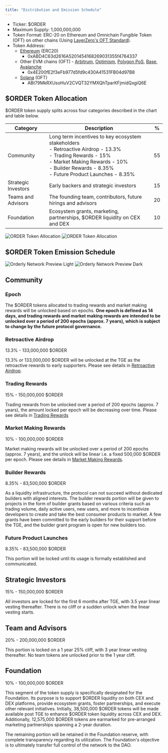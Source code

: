 ```yaml
---
title: "Distribution and Emission Schedule"
---
```


- Ticker: \$ORDER
- Maximum Supply: 1,000,000,000
- Token Format: ERC-20 on Ethereum and Omnichain Fungible Token (OFT) on other chains (Using [LayerZero's OFT Standard](https://docs.layerzero.network/v2/developers/evm/oft/quickstart)).
- Token Address:
  - [Ethereum](https://etherscan.io/address/0xABD4C63d2616A5201454168269031355f4764337) (ERC20)
    - 0xABD4C63d2616A5201454168269031355f4764337
  - Other EVM chains (OFT) \- [Arbitrum](https://arbiscan.io/address/0x4E200fE2f3eFb977d5fd9c430A41531FB04d97B8), [Optimism](https://optimistic.etherscan.io/address/0x4E200fE2f3eFb977d5fd9c430A41531FB04d97B8), [Polygon PoS](https://polygonscan.com/address/0x4E200fE2f3eFb977d5fd9c430A41531FB04d97B8), [Base](https://basescan.org/address/0x4E200fE2f3eFb977d5fd9c430A41531FB04d97B8), [Avalanche](https://snowtrace.io/address/0x4E200fE2f3eFb977d5fd9c430A41531FB04d97B8)
    - 0x4E200fE2f3eFb977d5fd9c430A41531FB04d97B8
  - [Solana](https://explorer.solana.com/address/ABt79MkRXUsoHuV2CVQT32YMXQhTparKFjmidQxgiQ6E) (OFT)
    - ABt79MkRXUsoHuV2CVQT32YMXQhTparKFjmidQxgiQ6E

## \$ORDER Token Allocation

\$ORDER token supply splits across four categories described in the chart and table below.

| Category            | Description                                                                                                                                                                                                                               | \%  |
| ------------------- | ----------------------------------------------------------------------------------------------------------------------------------------------------------------------------------------------------------------------------------------- | --- |
| Community           | Long term incentives to key ecosystem stakeholders<br/> - Retroactive Airdrop \- 13.3\% <br/> - Trading Rewards \- 15\% <br/> - Market Making Rewards \- 10\% <br/> - Builder Rewards \- 8.35\% <br/> - Future Product Launches \- 8.35\% | 55  |
| Strategic Investors | Early backers and strategic investors                                                                                                                                                                                                     | 15  |
| Teams and Advisors  | The founding team, contributors, future hirings and advisors                                                                                                                                                                              | 20  |
| Foundation          | Ecosystem grants, marketing, partnerships, \$ORDER liquidity on CEX and DEX                                                                                                                                                               | 10  |

<img
  className="block dark:hidden"
  src="/images/token-allocation-light.png"
  alt="ORDER Token Allocation"
/>
<img
  className="hidden dark:block"
  src="/images/token-allocation-dark.png"
  alt="ORDER Token Allocation"
/>

## \$ORDER Token Emission Schedule

<img
  className="block dark:hidden"
  src="/images/emission-light.png"
  alt="Orderly Network Preview Light"
/>
<img
  className="hidden dark:block"
  src="/images/emission-dark.png"
  alt="Orderly Network Preview Dark"
/>

## Community

### Epoch

The \$ORDER tokens allocated to trading rewards and market making rewards will be unlocked based on epochs. **One epoch is defined as 14 days, and trading rewards and market making rewards are intended to be unlocked over a period of 200 epochs (approx. 7 years), which is subject to change by the future protocol governance.**

### Retroactive Airdrop

13.3\% \- 133,000,000 \$ORDER

13.3\% or 133,000,000 \$ORDER will be unlocked at the TGE as the retroactive rewards to early supporters. Please see details in [Retroactive Airdrop](/introduction/tokenomics/retroactive-airdrop).

### Trading Rewards

15\% \- 150,000,000 $ORDER

Trading rewards from be unlocked over a period of 200 epochs (approx. 7 years), the amount locked per epoch will be decreasing over time. Please see details in [Trading Rewards](/introduction/tokenomics/trading-rewards/trading-rewards-mechanism)

### Market Making Rewards

10\% \- 100,000,000 \$ORDER

Market making rewards will be unlocked over a period of 200 epochs (approx. 7 years), and the unlock will be linear i.e. a fixed 500,000 \$ORDER per epoch. Please see details in [Market Making Rewards](/introduction/tokenomics/market-making-rewards/market-making-rewards-mechanism).

### Builder Rewards

8.35\% \- 83,500,000 \$ORDER

As a liquidity infrastructure, the protocol can not succeed without dedicated builders with aligned interests. The builder rewards portion will be given to projects in the form of builder grants based on various criteria such as trading volume, daily active users, new users, and more to incentivize developers to create and take the best consumer products to market. A few grants have been committed to the early builders for their support before the TGE, and the builder grant program is open for new builders too.

### Future Product Launches

8.35\% \- 83,500,000 \$ORDER

This portion will be locked until its usage is formally established and communicated.

## Strategic Investors

15\% \- 150,000,000 \$ORDER

All investors are locked for the first 6 months after TGE, with 3.5 year linear vesting thereafter. There is no cliff or a sudden unlock when the linear vesting starts.

## Team and Advisors

20\% \- 200,000,000 \$ORDER

This portion is locked on a 1 year 25% cliff, with 3 year linear vesting thereafter. No team tokens are unlocked prior to the 1 year cliff.

## Foundation

10\% \- 100,000,000 \$ORDER

This segment of the token supply is specifically designated for the Foundation. Its purpose is to support \$ORDER liquidity on both CEX and DEX platforms, provide ecosystem grants, foster partnerships, and execute other relevant initiatives. Initially, 38,500,000 \$ORDER tokens will be made available post TGE to enhance \$ORDER token liquidity across CEX and DEX. Additionally, 12,575,000 \$ORDER tokens are earmarked for pre-arranged marketing partnerships spanning a 2-year duration.

The remaining portion will be retained in the Foundation reserve, with complete transparency regarding its utilization. The Foundation's objective is to ultimately transfer full control of the network to the DAO.
